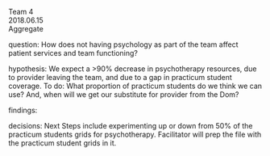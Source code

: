 Team 4    
2018.06.15  
Aggregate  

question: How does not having psychology as part of the team affect patient services and team functioning?  

hypothesis: We expect a >90% decrease in psychotherapy resources, due to provider leaving the team, and due to a gap in practicum student coverage. To do: What proportion of practicum students do we think we can use? And, when will we get our substitute for provider from the Dom?  

findings:  
  
decisions: Next Steps include experimenting up or down from 50% of the practicum students grids for psychotherapy. Facilitator will prep the file with the practicum student grids in it.  
